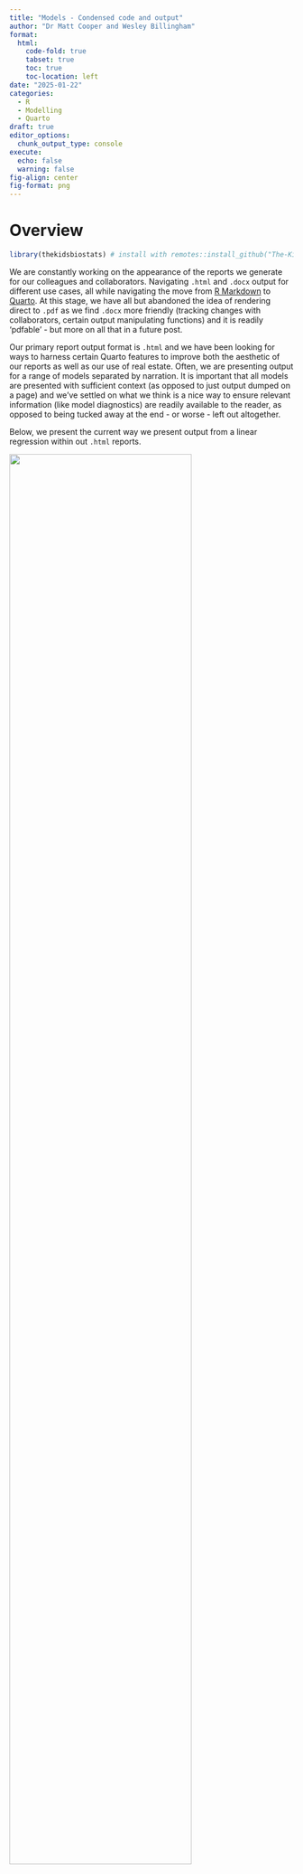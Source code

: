 ```yaml
---
title: "Models - Condensed code and output"
author: "Dr Matt Cooper and Wesley Billingham"
format:
  html:
    code-fold: true
    tabset: true
    toc: true
    toc-location: left
date: "2025-01-22"
categories:
  - R
  - Modelling
  - Quarto
draft: true
editor_options: 
  chunk_output_type: console
execute:
  echo: false
  warning: false 
fig-align: center
fig-format: png
---
```


# Overview

```r
library(thekidsbiostats) # install with remotes::install_github("The-Kids-Biostats/thekidsbiostats")
```

We are constantly working on the appearance of the reports we generate for our colleagues and collaborators. Navigating `.html` and `.docx` output for different use cases, all while navigating the move from [R Markdown](https://rmarkdown.rstudio.com/) to [Quarto](https://quarto.org/). At this stage, we have all but abandoned the idea of rendering direct to `.pdf` as we find `.docx` more friendly (tracking changes with collaborators, certain output manipulating functions) and it is readily 'pdfable' - but more on all that in a future post.

Our primary report output format is `.html` and we have been looking for ways to harness certain Quarto features to improve both the aesthetic of our reports as well as our use of real estate. Often, we are presenting output for a range of models separated by narration. It is important that all models are presented with sufficient context (as opposed to just output dumped on a page) and we've settled on what we think is a nice way to ensure relevant information (like model diagnostics) are readily available to the reader, as opposed to being tucked away at the end - or worse - left out altogether.  

Below, we present the current way we present output from a linear regression within out `.html` reports.

![](function_output.png){fig-align="center" width="80%"}

# Model Output - Presentation

## Presentation overview

We use a combination of [tabset panels](https://quarto.org/docs/interactive/layout.html#tabset-panel) (implemented with `.panel-tabset`) and [margin content](https://quarto.org/docs/authoring/article-layout.html#margin-content) (implemented with `.column-margin`) to achieve what we think is a nice balance of real estate utilisation and content compartmentalisation. 

## Data for the demonstration

To demonstrate, we will use slightly modified dataset containing Birth Weight data (read more with `?MASS::birthwt`) from the `MASS` package (`MASS::birthwt`). 

The dataset has 189 observations (rows) and in the code below we just tidy up some variables prior to running the model; we implement a linear regression (`lm`) model.

**Outcome:** infant birth weight (`bwt`). 

**Exposure of interest:** maternal smoking status during pregnancy (`smoke`).

**Covariates:** maternal age (`age`) and history of hypertension (`ht`).

```r
dat_bwt <- MASS::birthwt
dat_bwt <- dat_bwt %>% 
  tibble() %>% 
  mutate(smoke = factor(case_when(smoke == 1 ~ "Yes",
                                  smoke == 0 ~ "No",
                                  T ~ NA_character_)),
         ht = factor(case_when(ht == 1 ~ "Yes",
                               ht == 0 ~ "No",
                               T ~ NA_character_)))
```

## Demonstration

### Running the function

We can run our function as per the code below.

```r
#| code-fold: false
mod_bwt <- dat_bwt %>% 
  thekids_model("bwt", "smoke", "age + ht")
```

In this, we have passed (piped) the data into the first argument, specified the outcome variable in the next argument, specified the exposure of interest in the next argument, and specified the remainder of the models formula next (that is, any covariates we are looking to have in our model). 

Alternatively, we could run our write out model in the 'normal' way and pass it to out output processing function - which is really the workhorse of the above funcion - and this would look something like that shown below.

```r
#| code-fold: false
my_model <- lm(bwt ~ smoke + age + ht, data = dat_bwt)
thekids_model_output(my_model, by = "smoke") # still need to specify our exposure of interest
```

Now, we see how the output would appear in an `.html` report.

### Function output

::: panel-tabset
## Desc stats

The table below shows summary statistics for all variables in the model by the primary exposure variable (maternal smoking status in pregnancy).

```r
mod_bwt$mod_desc %>% 
  thekids_table(colour = "DarkTeal",
                padding.left = 10, padding.right = 10)
```

The figure below shows the distribution of the primary outcome variable (infant birth weight) by the primary exposure variable (maternal smoking status in pregnancy).

```r
mod_bwt$mod_desc_plot
```

## Model diag

The four panel plot below shows diagnostic plots that can aid in determining if the required assumptions of model are met.

**Based on the below,** the model fit is deemed to be good. 

```r
mod_bwt$mod_diag
```

Broadly, what we are looking for (and why) in these plots are: 

+ *(top-left)* relatively even bands of points around a flat line at 0 as we move from left to right | linear relationship check, 
+ *(top right)* the points to fall close to the diagonal line | normal distribution of errors check, 
+ *(bottom-right)* the points to funnel close to 0 as we move from left to right with no extreme values in the top right or bottom right corners | influential observations check, and 
+ *(bottom-left)* checking residuals are relatively evenly spread across the range of predictions | homoscedasticity check.

## Model output

The table below shows the model output for the linear regression model, including the beta coefficient (and 95% confidence interval) and p-value associated with each variable in the model.

```r
mod_bwt$mod_output %>% 
  thekids_table(colour = "DarkTeal",
                padding.left = 10, padding.right = 10)
```

## Model effect

The figure and table below show the predicted value (also known as the estimated marginal mean) for the outcome variable (infant birth weight) for each level of the exposure of interest (here, no maternal smoking in pregnancy or maternal smoking in pregnancy), along with a 95% confidence interval. Note, see table footnote for the values used for the other variables in the model.

```r
mod_bwt$mod %>% 
  ggeffects::predict_response("smoke") %>% 
  plot
```

```r
mod_bwt$mod %>% 
  ggeffects::predict_response("smoke") %>% 
  ggeffects::print_html()
```
:::

::: column-margin
**Summary**

+ There is evidence to suggest that smoking during pregnancy is associated with reduced birth weight.
+ Maternal smoking during pregnancy is associated with a `r round(coef(mod_bwt$mod)[2],2)`g lower birth weight (95% CI: `r round(confint(mod_bwt$mod)[2,1],1)`,`r round(confint(mod_bwt$mod)[2,2],1)`).
:::

The code to generate this can be viewed below.

```r
# ::: panel-tabset
# ## Desc stats
# 
# The table below shows summary statistics for all variables in the model by the primary exposure variable (maternal smoking status in pregnancy).
# 
# ```{r}
# mod_bwt$mod_desc %>% 
#   thekids_table(colour = "DarkTeal",
#                 padding.left = 10, padding.right = 10)
# ```
# 
# The figure below shows the distribution of the primary outcome variable (infant birth weight) by the primary exposure variable (maternal smoking status in pregnancy).
# 
# ```{r fig.height=5, fig.width=5, fig.align='center'}
# mod_bwt$mod_desc_plot
# ```
# 
# ## Model diag
# 
# The four panel plot below shows diagnostic plots that can aid in determining if the required assumptions of model are met.
# 
# **Based on the below,** the model fit is deemed to be good. 
# 
# ```{r fig.height=6, fig.width=6, fig.align='center'}
# mod_bwt$mod_diag
# ```
# 
# Broadly, what we are looking for (and why) in these plots are: 
# 
# + *(top-left)* relatively even bands of points around a flat line at 0 as we move from left to right | linear relationship check, 
# + *(top right)* the points to fall close to the diagonal line | normal distribution of errors check, 
# + *(bottom-right)* the points to funnel close to 0 as we move from left to right with no extreme values in the top right or bottom right corners | influential observations check, and 
# + *(bottom-left)* checking residuals are relatively evenly spread across the range of predictions | homoscedasticity check.
# 
# ## Model output
# 
# The table below shows the model output for the linear regression model, including the beta coefficient (and 95% confidence interval) and p-value associated with each variable in the model.
# 
# ```{r}
# mod_bwt$mod_output %>% 
#   thekids_table(colour = "DarkTeal",
#                 padding.left = 10, padding.right = 10)
# ```
# 
# ## Model effect
# 
# The figure and table below show the predicted value (also known as the estimated marginal mean) for the outcome variable (infant birth weight) for each level of the exposure of interest (here, no maternal smoking in pregnancy or maternal smoking in pregnancy), along with a 95% confidence interval. Note, see table footnote for the values used for the other variables in the model.
# 
# ```{r fig.height=4.5, fig.width=5, fig.align='center'}
# mod_bwt$mod %>% 
#   ggeffects::predict_response("smoke") %>% 
#   plot
# ```
# 
# ```{r}
# mod_bwt$mod %>% 
#   ggeffects::predict_response("smoke") %>% 
#   ggeffects::print_html()
# ```
# :::
# 
# ::: column-margin
# **Summary**
# 
# + There is evidence to suggest that smoking during pregnancy is associated with reduced birth weight.
# + Maternal smoking during pregnancy is associated with a `r round(coef(mod_bwt$mod)[2],2)`g lower birth weight (95% CI: `r round(confint(mod_bwt$mod)[2,1],1)`,`r round(confint(mod_bwt$mod)[2,2],1)`).
# :::
```

::: column-margin
If you copy all this code, you can then select all, and use ctrl+C (or command+c) to uncomment the code.
:::

## Pros and cons

The motivation behind this was really to reduce the length of code in our [Quarto](https://quarto.org/) reports and to reduce the scroll in our rendered `.html` reports, without having to hideaway important information (like diagnostics) in a supplementary report, along with *forcing* (is that too strong?) the reader to engage with the raw data (and it's distribution) a little before just seeing the model output. 

We acknowledge, this is still a work in progress.

### Pros

+ Concise code and concise report output
+ Maintain ready access to the model and the data (for additional processing if required)
+ Reduce indecision (ad nauseam) over how to format your model output (which package to use)

### Cons

+ Multiple copies of the dataset are create, which will be problematic with large data
+ Limited functionality as it relates to different (more complex) model types
+ Yet another function to learn and engage with

Our view, again as it speaks to the motivation here, is that we are often run these sorts of models, they may not even be our final model but they may be informative on the pathway to specifying the final model. And during that process, there is a lot value in having all this output structured and readily available.

## Accessing the function

The above two functions (`thekids_model` and `thekids_model_output`) are now available in our package `thekidsbiostats`, which you [can install]() by running the following code:

```r
#| code-fold: false
remotes::install_github("The-Kids-Biostats/thekidsbiostats")
```

The help documentation (`?thekids_model`) is there to walk you through the relevant arguments.

# Next steps

In line with some of the thoughts in [this previous post](https://the-kids-biostats.github.io/posts/2024-11-19_code_v_functions/code_v_functions.html)), we are only in the early stages of turning this code into a truly generic function. We have, for some time, been using modified 'project specific' versions of this function (or a version of this function - often with marginal effect estimates embedded). However as noted, currently this wrapper function only works with basic linear regression models. 

We have plans to add (at least) the following functionality:

+ The handling logistic regression, negative binomial regression, and quantile regression models,
+ The handling multiple models at the same time (for example two models with different sets of covariates),
+ The passing additional arguments through to the functions used within our functions (e.g., `exp = T`), and
+ Add increased (and automated) narration (of the output).

# Closing comments

The `thekids_model` function marks a step forward (at least for us) in streamlining how we present model output, improving both code efficiency and report clarity. By balancing aesthetics with accessibility, we aim to make diagnostic checks and key outputs seamlessly available without overwhelming the reader. While there’s still room to expand the functions functionality, we believe our approach provides a solid foundation to build upon (without overreaching).

We’d love to hear your thoughts or suggestions for how we could refine this function further.

# Acknowledgements

Thanks to Zac Dempsey and Dr Elizabeth McKinnon for providing feedback on and reviewing this post.

## Reproducibility Information

To access the .qmd (Quarto markdown) files as well as any R scripts or data that was used in this post, please visit our GitHub:

<https://github.com/The-Kids-Biostats/The-Kids-Biostats.github.io/tree/main/posts/>

The session information can also be seen below.

```r
sessionInfo()
```
